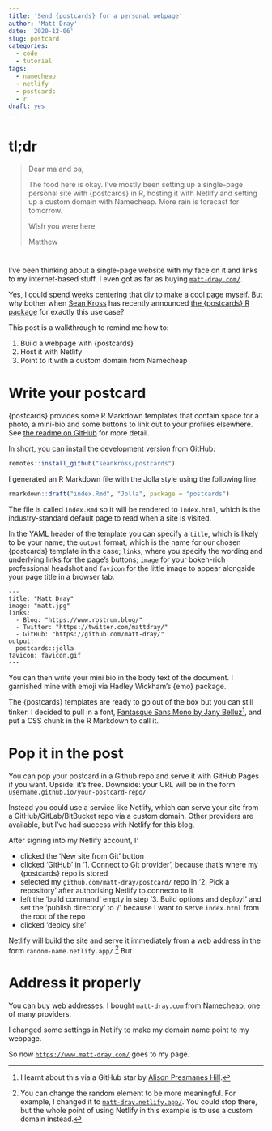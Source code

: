 ```yaml
---
title: 'Send {postcards} for a personal webpage'
author: 'Matt Dray'
date: '2020-12-06'
slug: postcard
categories:
  - code
  - tutorial
tags:
  - namecheap
  - netlify
  - postcards
  - r
draft: yes
---
```


# tl;dr

>Dear ma and pa,
>
>The food here is okay. I've mostly been setting up a single-page personal site with {postcards} in R, hosting it with Netlify and setting up a custom domain with Namecheap. More rain is forecast for tomorrow.
>
>Wish you were here,
>
>Matthew

# 

I've been thinking about a single-page website with my face on it and links to my internet-based stuff. I even got as far as buying [`matt-dray.com/`](https://www.matt-dray.com).

Yes, I could spend weeks centering that div to make a cool page myself. But why bother when [Sean Kross](https://twitter.com/seankross) has recently announced [the {postcards} R package](https://github.com/seankross/postcards) for exactly this use case?

This post is a walkthrough to remind me how to:

1. Build a webpage with {postcards}
1. Host it with Netlify
1. Point to it with a custom domain from Namecheap

# Write your postcard

{postcards} provides some R Markdown templates that contain space for a photo, a mini-bio and some buttons to link out to your profiles elsewhere. See [the readme on GitHub](https://github.com/seankross/postcards/blob/main/README.md) for more detail.

In short, you can install the development version from GitHub:

```r
remotes::install_github("seankross/postcards")
```

I generated an R Markdown file with the Jolla style using the following line:

```r
rmarkdown::draft("index.Rmd", "Jolla", package = "postcards")
```

The file is called `index.Rmd` so it will be rendered to `index.html`, which is the industry-standard default page to read when a site is visited.

In the YAML header of the template you can specify a `title`, which is likely to be your name; the `output` format, which is the name for our chosen {postcards} template in this case; `links`, where you specify the wording and underlying links for the page's buttons; `image` for your bokeh-rich professional headshot and `favicon` for the little image to appear alongside your page title in a browser tab.

```
---
title: "Matt Dray"
image: "matt.jpg"
links:
  - Blog: "https://www.rostrum.blog/"
  - Twitter: "https://twitter.com/mattdray/"
  - GitHub: "https://github.com/matt-dray/"
output:
  postcards::jolla
favicon: favicon.gif
---
```

You can then write your mini bio in the body text of the document. I garnished mine with emoji via Hadley Wickham's {emo} package.

The {postcards} templates are ready to go out of the box but you can still tinker. I decided to pull in a font, [Fantasque Sans Mono by Jany Belluz](https://github.com/belluzj/fantasque-sans)[^font], and put a CSS chunk in the R Markdown to call it.

# Pop it in the post

You can pop your postcard in a Github repo and serve it with GitHub Pages if you want. Upside: it's free. Downside: your URL will be in the form `username.github.io/your-postcard-repo/`

Instead you could use a service like Netlify, which can serve your site from a GitHub/GitLab/BitBucket repo via a custom domain. Other providers are available, but I've had success with Netlify for this blog.

After signing into my Netlify account, I:

* clicked the 'New site from Git' button
* clicked 'GitHub' in '1. Connect to Git provider', because that's where my {postcards} repo is stored
* selected my `github.com/matt-dray/postcard/` repo in '2. Pick a repository' after authorising Netlify to connecto to it
* left the 'build command' empty in step '3. Build options and deploy!' and set the 'publish directory' to '/' because I want to serve `index.html` from the root of the repo
* clicked 'deploy site'

Netlify will build the site and serve it immediately from a web address in the form `random-name.netlify.app/`.[^random-name] But 

# Address it properly

You can buy web addresses. I bought `matt-dray.com` from Namecheap, one of many providers.

I changed some settings in Netlify to make my domain name point to my webpage.

So now [`https://www.matt-dray.com/`](https://www.matt-dray.com/) goes to my page.

[^font]: I learnt about this via a GitHub star by [Alison Presmanes Hill](https://twitter.com/apreshill).
[^random-name]: You can change the random element to be more meaningful. For example, I changed it to [`matt-dray.netlify.app/`](https://www.matt-dray.netlify.app/). You could stop there, but the whole point of using Netlify in this example is to use a custom domain instead.